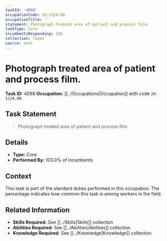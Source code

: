 ```yaml
---
taskId: '4098'
occupationCode: 29-1124.00
occupationTitle: ''
statement: Photograph treated area of patient and process film.
taskType: Core
incumbentsResponding: 103
collection: Tasks
source: onet
---
```

# Photograph treated area of patient and process film.

**Task ID:** 4098
**Occupation:** [[../Occupations|Occupation]] with code `29-1124.00`

## Task Statement

> Photograph treated area of patient and process film.

## Details

- **Type:** Core
- **Performed By:** 103.0% of incumbents

## Context

This task is part of the standard duties performed in this occupation. The percentage indicates how common this task is among workers in the field.

## Related Information

- **Skills Required:** See [[../Skills|Skills]] collection
- **Abilities Required:** See [[../Abilities|Abilities]] collection
- **Knowledge Required:** See [[../Knowledge|Knowledge]] collection
